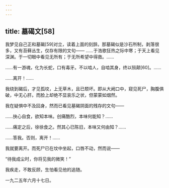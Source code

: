 ```yaml
---
---
---
```

title: 墓碣文[58]
---




我梦见自己正和墓碣[59]对立，读着上面的刻辞。那墓碣似是沙石所制，剥落很多，又有苔藓丛生，仅存有限的文句—— ……于浩歌狂热之际中寒；于天上看见深渊。于一切眼中看见无所有；于无所希望中得救。……

……有一游魂，化为长蛇，口有毒牙。不以啮人，自啮其身，终以殒颠[60]。……

……离开！……

我绕到碣后，才见孤坟，上无草木，且已颓坏。即从大阙口中，窥见死尸，胸腹俱破，中无心肝。而脸上却绝不显哀乐之状，但蒙蒙如烟然。

我在疑惧中不及回身，然而已看见墓碣阴面的残存的文句——

……抉心自食，欲知本味。创痛酷烈，本味何能知？……

……痛定之后，徐徐食之。然其心已陈旧，本味又何由知？……

……答我。否则，离开！……

我就要离开。而死尸已在坟中坐起，口唇不动，然而说——

“待我成尘时，你将见我的微笑！”

我疾走，不敢反顾，生怕看见他的追随。

一九二五年六月十七日。